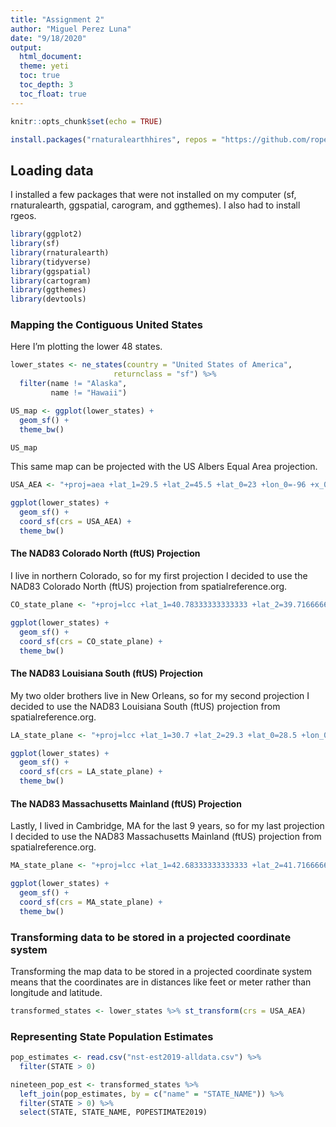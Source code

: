 ```yaml
---
title: "Assignment 2"
author: "Miguel Perez Luna"
date: "9/18/2020"
output: 
  html_document: 
  theme: yeti
  toc: true
  toc_depth: 3
  toc_float: true
---
```


```r
knitr::opts_chunk$set(echo = TRUE)
```

```r
install.packages("rnaturalearthhires", repos = "https://github.com/ropensci/rnaturalearthhires", type = "source")
```



## Loading data

I installed a few packages that were not installed on my computer (sf, rnaturalearth, ggspatial, carogram, and ggthemes). I also had to install rgeos.

```r
library(ggplot2)
library(sf)
library(rnaturalearth)
library(tidyverse)
library(ggspatial)
library(cartogram)
library(ggthemes)
library(devtools)
```

### Mapping the Contiguous United States

Here I'm plotting the lower 48 states.

``` r
lower_states <- ne_states(country = "United States of America", 
                       returnclass = "sf") %>%
  filter(name != "Alaska",
         name != "Hawaii")

US_map <- ggplot(lower_states) +
  geom_sf() +
  theme_bw()

US_map
```

This same map can be projected with the US Albers Equal Area projection. 

```r
USA_AEA <- "+proj=aea +lat_1=29.5 +lat_2=45.5 +lat_0=23 +lon_0=-96 +x_0=0 +y_0=0 +ellps=clrk66 +units=m +no_defs"

ggplot(lower_states) +
  geom_sf() +
  coord_sf(crs = USA_AEA) +
  theme_bw()
```



#### The NAD83 Colorado North (ftUS) Projection

I live in northern Colorado, so for my first projection I decided to use the NAD83 Colorado North (ftUS) projection from spatialreference.org. 

```r
CO_state_plane <- "+proj=lcc +lat_1=40.78333333333333 +lat_2=39.71666666666667 +lat_0=39.33333333333334 +lon_0=-105.5 +x_0=914401.8288036576 +y_0=304800.6096012192 +ellps=GRS80 +datum=NAD83 +to_meter=0.3048006096012192 +no_defs "

ggplot(lower_states) +
  geom_sf() +
  coord_sf(crs = CO_state_plane) +
  theme_bw()
```

#### The NAD83 Louisiana South (ftUS) Projection

My two older brothers live in New Orleans, so for my second projection I decided to use the NAD83 Louisiana South (ftUS) projection from spatialreference.org. 

```r
LA_state_plane <- "+proj=lcc +lat_1=30.7 +lat_2=29.3 +lat_0=28.5 +lon_0=-91.33333333333333 +x_0=999999.9999898402 +y_0=0 +ellps=GRS80 +datum=NAD83 +to_meter=0.3048006096012192 +no_defs"

ggplot(lower_states) +
  geom_sf() +
  coord_sf(crs = LA_state_plane) +
  theme_bw()
```


#### The NAD83 Massachusetts Mainland (ftUS) Projection

Lastly, I lived in Cambridge, MA for the last 9 years, so for my last projection I decided to use the NAD83 Massachusetts Mainland (ftUS) projection from spatialreference.org. 

```r
MA_state_plane <- "+proj=lcc +lat_1=42.68333333333333 +lat_2=41.71666666666667 +lat_0=41 +lon_0=-71.5 +x_0=200000.0001016002 +y_0=750000 +ellps=GRS80 +datum=NAD83 +to_meter=0.3048006096012192 +no_defs"

ggplot(lower_states) +
  geom_sf() +
  coord_sf(crs = MA_state_plane) +
  theme_bw()
```


### Transforming data to be stored in a projected coordinate system

Transforming the map data to be stored in a projected coordinate system means that the coordinates are in distances like feet or meter rather than longitude and latitude. 

```r
transformed_states <- lower_states %>% st_transform(crs = USA_AEA)
```

### Representing State Population Estimates

```r
pop_estimates <- read.csv("nst-est2019-alldata.csv") %>% 
  filter(STATE > 0)

nineteen_pop_est <- transformed_states %>% 
  left_join(pop_estimates, by = c("name" = "STATE_NAME")) %>%
  filter(STATE > 0) %>%
  select(STATE, STATE_NAME, POPESTIMATE2019)
```












